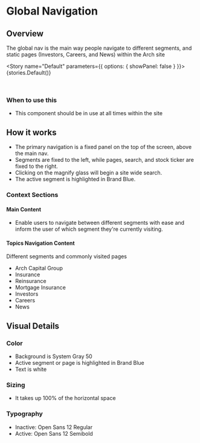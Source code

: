 
<Meta title="Navigation / Global Navigation" />

# Global Navigation

## Overview

The global nav is the main way people navigate to different segments, and static pages (Investors, Careers, and News) within the Arch site

<Story name="Default" parameters={{ options: { showPanel: false } }}>
  {stories.Default()}
</Story>

<br />

### When to use this

- This component should be in use at all times within the site

## How it works

- The primary navigation is a fixed panel on the top of the screen, above the main nav.
- Segments are fixed to the left, while pages, search, and stock ticker are fixed to the right.
- Clicking on the magnify glass will begin a site wide search.
- The active segment is highlighted in Brand Blue.

### Context Sections

#### Main Content

- Enable users to navigate between different segments with ease and inform the user of which segment they're currently visiting.

#### Topics Navigation Content

Different segments and commonly visited pages
- Arch Capital Group
- Insurance
- Reinsurance
- Mortgage Insurance
- Investors
- Careers
- News

## Visual Details

### Color

- Background is System Gray 50
- Active segment or page is highlighted in Brand Blue
- Text is white

### Sizing

- It takes up 100% of the horizontal space

### Typography

- Inactive: Open Sans 12 Regular
- Active: Open Sans 12 Semibold
